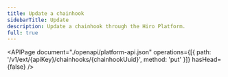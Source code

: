 ```yaml
---
title: Update a chainhook
sidebarTitle: Update
description: Update a chainhook through the Hiro Platform.
full: true
---
```


<APIPage
  document="./openapi/platform-api.json"
  operations={[{ path: '/v1/ext/{apiKey}/chainhooks/{chainhookUuid}', method: 'put' }]}
  hasHead={false}
/>